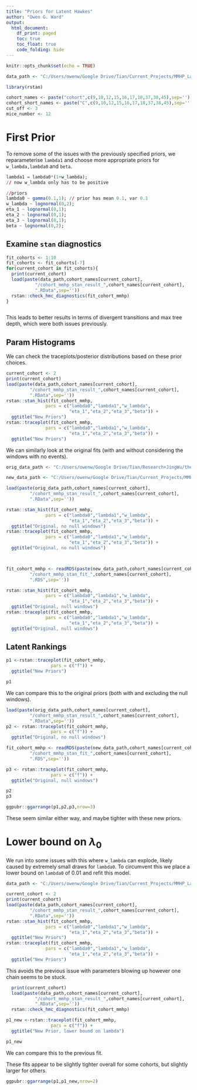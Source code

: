 ```yaml
---
title: "Priors for Latent Hawkes"
author: "Owen G. Ward"
output:
  html_document:
    df_print: paged
    toc: true
    toc_float: true
    code_folding: hide
---
```


```r
knitr::opts_chunk$set(echo = TRUE)

data_path <- "C:/Users/owenw/Google Drive/Tian/Current_Projects/MMHP_Latent/output_prior/"

library(rstan)
```


```r
cohort_names <- paste("cohort",c(9,10,12,15,16,17,18,37,38,45),sep='')
cohort_short_names <- paste("C",c(9,10,12,15,16,17,18,37,38,45),sep='')
cut_off <- 3
mice_number <- 12
```

# First Prior

To remove some of the issues with the previously specified priors,
we reparameterise `lambda1` and choose more appropriate priors
for `w_lambda,lambda0` and `beta`.

```r

lambda1 = lambda0*(1+w_lambda);
// now w_lambda only has to be positive

//priors
lambda0 ~ gamma(0.1,1); // prior has mean 0.1, var 0.1
w_lambda ~ lognormal(0,2);
eta_1 ~ lognormal(0,1);
eta_2 ~ lognormal(0,1);
eta_3 ~ lognormal(0,1);
beta ~ lognormal(0,2);

```


## Examine `stan` diagnostics

```r
fit_cohorts <- 1:10
fit_cohorts <- fit_cohorts[-7]
for(current_cohort in fit_cohorts){
  print(current_cohort)
  load(paste(data_path,cohort_names[current_cohort],
           "/cohort_mmhp_stan_result_",cohort_names[current_cohort],
           ".RData",sep=''))
  rstan::check_hmc_diagnostics(fit_cohort_mmhp)
}



```

This leads to better results in terms of divergent transitions and
max tree depth, which were both issues previously.


## Param Histograms

We can check the traceplots/posterior distributions
based on these prior choices.




```r
current_cohort <- 2
print(current_cohort)
load(paste(data_path,cohort_names[current_cohort],
         "/cohort_mmhp_stan_result_",cohort_names[current_cohort],
         ".RData",sep=''))
rstan::stan_hist(fit_cohort_mmhp,
               pars = c("lambda0","lambda1","w_lambda",
                        "eta_1","eta_2","eta_3","beta")) +
  ggtitle("New Priors")
rstan::traceplot(fit_cohort_mmhp,
               pars = c("lambda0","lambda1","w_lambda",
                        "eta_1","eta_2","eta_3","beta")) + 
  ggtitle("New Priors")

```
We can similarly look at the original fits (with and without considering the windows with 
no events).


```r

orig_data_path <- "C:/Users/owenw/Google Drive/Tian/Research+JingWu/thesis_data/part2/real_data/"

new_data_path <- "C:/Users/owenw/Google Drive/Tian/Current_Projects/MMHP_Latent/debug_copy/"

load(paste(orig_data_path,cohort_names[current_cohort],
         "/cohort_mmhp_stan_result_",cohort_names[current_cohort],
         ".RData",sep=''))

rstan::stan_hist(fit_cohort_mmhp,
               pars = c("lambda0","lambda1","w_lambda",
                        "eta_1","eta_2","eta_3","beta")) +
  ggtitle("Original, no null windows")
rstan::traceplot(fit_cohort_mmhp,
               pars = c("lambda0","lambda1","w_lambda",
                        "eta_1","eta_2","eta_3","beta")) + 
  ggtitle("Original, no null windows")



fit_cohort_mmhp <- readRDS(paste(new_data_path,cohort_names[current_cohort],
         "/cohort_mmhp_stan_fit_",cohort_names[current_cohort],
         ".RDS",sep=''))

rstan::stan_hist(fit_cohort_mmhp,
               pars = c("lambda0","lambda1","w_lambda",
                        "eta_1","eta_2","eta_3","beta")) +
  ggtitle("Original, null windows")
rstan::traceplot(fit_cohort_mmhp,
               pars = c("lambda0","lambda1","w_lambda",
                        "eta_1","eta_2","eta_3","beta")) + 
  ggtitle("Original, null windows")

```




## Latent Rankings

```r
p1 <-rstan::traceplot(fit_cohort_mmhp,
                 pars = c("f")) + 
  ggtitle("New Priors")

p1

```

We can compare this to the original priors (both with and excluding the null windows).


```r
load(paste(orig_data_path,cohort_names[current_cohort],
         "/cohort_mmhp_stan_result_",cohort_names[current_cohort],
         ".RData",sep=''))
p2 <- rstan::traceplot(fit_cohort_mmhp,
                 pars = c("f")) + 
  ggtitle("Original, no null windows")

fit_cohort_mmhp <- readRDS(paste(new_data_path,cohort_names[current_cohort],
         "/cohort_mmhp_stan_fit_",cohort_names[current_cohort],
         ".RDS",sep=''))

p3 <- rstan::traceplot(fit_cohort_mmhp,
                 pars = c("f")) + 
  ggtitle("Original, null windows")

p2
p3

```


```r
ggpubr::ggarrange(p1,p2,p3,nrow=3)
```

These seem similar either way, and maybe tighter with these new priors.


# Lower bound on $\lambda_0$

We run into some issues with this where `w_lambda` can explode,
likely caused by extremely small draws for `lambda0`. To circumvent this
we place a lower bound on `lambda0` of 0.01 and refit this model.

```r
data_path <- "C:/Users/owenw/Google Drive/Tian/Current_Projects/MMHP_Latent/output_p1/"

current_cohort <- 2
print(current_cohort)
load(paste(data_path,cohort_names[current_cohort],
         "/cohort_mmhp_stan_result_",cohort_names[current_cohort],
         ".RData",sep=''))
rstan::stan_hist(fit_cohort_mmhp,
               pars = c("lambda0","lambda1","w_lambda",
                        "eta_1","eta_2","eta_3","beta")) +
  ggtitle("New Priors")
rstan::traceplot(fit_cohort_mmhp,
               pars = c("lambda0","lambda1","w_lambda",
                        "eta_1","eta_2","eta_3","beta")) + 
  ggtitle("New Priors")

```

This avoids the previous issue with parameters blowing up however one chain
seems to be stuck.

```r
  print(current_cohort)
  load(paste(data_path,cohort_names[current_cohort],
           "/cohort_mmhp_stan_result_",cohort_names[current_cohort],
           ".RData",sep=''))
  rstan::check_hmc_diagnostics(fit_cohort_mmhp)
```
```r
p1_new <-rstan::traceplot(fit_cohort_mmhp,
                 pars = c("f")) + 
  ggtitle("New Prior, lower bound on lambda")

p1_new
```
We can compare this to the previous fit.

These fits appear to be slightly tighter overall for some cohorts, but slightly
larger for others.

```r
ggpubr::ggarrange(p1,p1_new,nrow=2)
```

